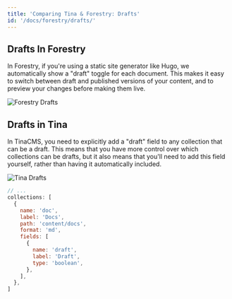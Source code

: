 ```yaml
---
title: 'Comparing Tina & Forestry: Drafts'
id: '/docs/forestry/drafts/'
---
```


## Drafts In Forestry

In Forestry, if you're using a static site generator like Hugo, we automatically show a "draft" toggle for each document. This makes it easy to switch between draft and published versions of your content, and to preview your changes before making them live.

![Forestry Drafts](/img/docs/forestry-migration/forestry-drafts.png)

## Drafts in Tina

In TinaCMS, you need to explicitly add a "draft" field to any collection that can be a draft. This means that you have more control over which collections can be drafts, but it also means that you'll need to add this field yourself, rather than having it automatically included.

![Tina Drafts](/img/docs/forestry-migration/tina-drafts.png)

```js
// ...
collections: [
  {
    name: 'doc',
    label: 'Docs',
    path: 'content/docs',
    format: 'md',
    fields: [
      {
        name: 'draft',
        label: 'Draft',
        type: 'boolean',
      },
    ],
  },
]
```

